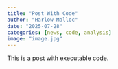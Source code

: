 ```yaml
---
title: "Post With Code"
author: "Harlow Malloc"
date: "2025-07-28"
categories: [news, code, analysis]
image: "image.jpg"
---
```


This is a post with executable code.
